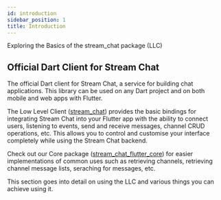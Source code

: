 ```yaml
---
id: introduction
sidebar_position: 1
title: Introduction
---
```

Exploring the Basics of the stream_chat package (LLC)

<h2> Official Dart Client for Stream Chat </h2>

The official Dart client for Stream Chat, a service for building chat applications.
This library can be used on any Dart project and on both mobile and web apps with Flutter.

The Low Level Client ([stream_chat]('https://pub.dev/packages/stream_chat')) provides the basic
bindings for integrating Stream Chat into your Flutter app with the ability to connect users,
listening to events, send and receive messages, channel CRUD operations, etc.
This allows you to control and customise your interface completely while using the
Stream Chat backend.

Check out our Core package ([stream_chat_flutter_core]('https://pub.dev/packages/stream_chat_flutter_core'))
for easier implementations of common uses such as retrieving channels,
retrieving channel message lists, seraching for messages, etc.

This section goes into detail on using the LLC and various things you can achieve using it.